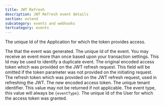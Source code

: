 ```yaml
---
title: JWT Refresh
description: JWT Refresh event details
section: extend
subcategory: events and webhooks
tertcategory: events
---
```



<Event name="JWT Refresh"
       eventType={eventType}
       description="This event is generated when a group is updated. The JSON includes the Group that was updated."
       version="1.16.0"
       scope="application"
       transactional="true" />

<EventBody eventType={eventType}
           sinceThreatDetection="1.30.0"
           sinceIpAddress="1.27.0"
           jsonFile="jwt-refresh.json">
  <APIField slot="leading-fields" name="event.applicationId" type="UUID">
    The unique Id of the Application for which the token provides access.
  </APIField>

  <APIField slot="leading-fields" name="event.createInstant" type="Long">
    The <ReferenceLink file="data-types#instants" label="instant" /> that the event was generated.
  </APIField>

  <APIField slot="leading-fields" name="event.id" type="UUID">
    The unique Id of the event. You may receive an event more than once based upon your transaction settings. This Id may be used to identify a duplicate event.
  </APIField>

  <APIField slot="trailing-fields" name="event.original" type="String">
    The original encoded access token which was provided on the JWT refresh request.  This field will be omitted if the <InlineField>token</InlineField> parameter was not provided on the initiating request.
  </APIField>

  <APIField slot="trailing-fields" name="event.refreshToken" type="String">
    The refresh token which was provided on the JWT refresh request, used in refreshing the JWT.
  </APIField>

  <APIField slot="trailing-fields" name="event.token" type="String">
    The new encoded access token.
  </APIField>

  <APIField slot="trailing-fields" name="event.tenantId" type="UUID" since="1.8.0">
    The unique tenant identifier. This value may not be returned if not applicable.
  </APIField>

  <APIField slot="trailing-fields" name="event.type" type="String">
    The event type, this value will always be <code>{eventType}</code>.
  </APIField>

  <APIField slot="trailing-fields" name="event.userId" type="UUID">
    The unique Id of the User for which the access token was granted.
  </APIField>

</EventBody>
